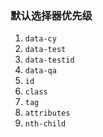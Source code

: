 ### 默认选择器优先级

1. `data-cy`
2. `data-test`
3. `data-testid`
4. `data-qa`
5. `id`
6. `class`
7. `tag`
8. `attributes`
9. `nth-child`
